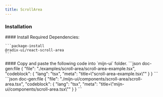 ```yaml
---
title: ScrollArea
---
```



<ComponentPreview>
  <ScrollAreaExample />
</ComponentPreview>

### Installation

<Steps>
  <Step>
    #### Install Required Dependencies:
  
    ```package-install
    @radix-ui/react-scroll-area
    ```
  </Step>

  <Step>
    #### Copy and paste the following code into  `mijn-ui` folder.
    <Tabs items={["Source Code", "Example Usage"]}>
        <Tab value="Example Usage">
          ```json doc-gen:file
          {
            "file": "./examples/scroll-area/scroll-area-example.tsx",
            "codeblock": {
              "lang": "tsx",
              "meta": "title=\"scroll-area-example.tsx\""
            }
          }
          ```
        </Tab>
        <Tab value="Source Code">
          ```json doc-gen:file
          {
            "file": "./mijn-ui/components/scroll-area/scroll-area.tsx",
            "codeblock": {
              "lang": "tsx",
              "meta": "title=\"mijn-ui/components/scroll-area.tsx\""
            }
          }
          ```
        </Tab>
    </Tabs>
  </Step>
</Steps>